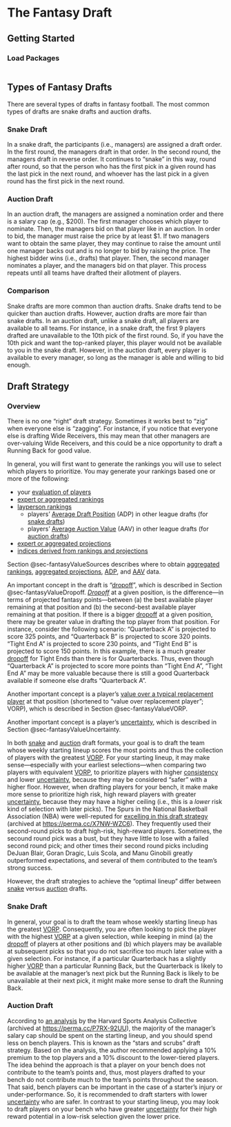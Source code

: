 # The Fantasy Draft {#sec-draft}

## Getting Started {#sec-draftGettingStarted}

### Load Packages {#sec-draftLoadPackages}

```r

```

## Types of Fantasy Drafts {#sec-draftTypes}

There are several types of drafts in fantasy football.
The most common types of drafts are snake drafts and auction drafts.

### Snake Draft {#sec-draftSnake}

In a snake draft, the participants (i.e., managers) are assigned a draft order.
In the first round, the managers draft in that order.
In the second round, the managers draft in reverse order.
It continues to "snake" in this way, round after round, so that the person who has the first pick in a given round has the last pick in the next round, and whoever has the last pick in a given round has the first pick in the next round.

### Auction Draft {#sec-draftAuction}

In an auction draft, the managers are assigned a nomination order and there is a salary cap (e.g., $200).
The first manager chooses which player to nominate.
Then, the managers bid on that player like in an auction.
In order to bid, the manager must raise the price by at least $1.
If two managers want to obtain the same player, they may continue to raise the amount until one manager backs out and is no longer to bid by raising the price.
The highest bidder wins (i.e., drafts) that player.
Then, the second manager nominates a player, and the managers bid on that player.
This process repeats until all teams have drafted their allotment of players.

### Comparison {#sec-draftComparison}

Snake drafts are more common than auction drafts.
Snake drafts tend to be quicker than auction drafts.
However, auction drafts are more fair than snake drafts.
In an auction draft, unlike a snake draft, all players are available to all teams.
For instance, in a snake draft, the first 9 players drafted are unavailable to the 10th pick of the first round.
So, if you have the 10th pick and want the top-ranked player, this player would not be available to you in the snake draft.
However, in the auction draft, every player is available to every manager, so long as the manager is able and willing to bid enough.

## Draft Strategy {#sec-draftStrategy}

### Overview {#sec-draftStrategyOverview}

There is no one "right" draft strategy.
Sometimes it works best to "zig" when everyone else is "zagging".
For instance, if you notice that everyone else is drafting Wide Receivers, this may mean that other managers are over-valuing Wide Receivers, and this could be a nice opportunity to draft a Running Back for good value.

In general, you will first want to generate the rankings you will use to select which players to prioritize.
You may generate your rankings based one or more of the following:

- your [evaluation of players](player-evaluation.qmd)
- [expert or aggregated rankings](#sec-fantasyValueRankings)
- [layperson rankings](#sec-fantasyValueADPAAV)
    - players' [Average Draft Position](#sec-fantasyValueADPAAV) (ADP) in other league drafts (for [snake drafts](#sec-draftStrategySnake))
    - players' [Average Auction Value](#sec-fantasyValueADPAAV) (AAV) in other league drafts (for [auction drafts](sec-draftStrategyAuction))
- [expert or aggregated projections](#sec-fantasyValueProjections)
- [indices derived from rankings and projections](#sec-fantasyValueIndices)

Section @sec-fantasyValueSources describes where to obtain [aggregated rankings](#sec-fantasyValueRankings), [aggregated projections](#sec-fantasyValueProjections), [ADP](#sec-fantasyValueADPAAV), and [AAV](#sec-fantasyValueADPAAV) data.

An important concept in the draft is "[dropoff](#sec-fantasyValueDropoff)", which is described in Section @sec-fantasyValueDropoff.
[*Dropoff*](#sec-fantasyValueDropoff) at a given position, is the difference—in terms of projected fantasy points—between (a) the best available player remaining at that position and (b) the second-best available player remaining at that position.
If there is a bigger [dropoff](#sec-fantasyValueDropoff) at a given position, there may be greater value in drafting the top player from that position.
For instance, consider the following scenario:
"Quarterback A" is projected to score 325 points, and "Quarterback B" is projected to score 320 points.
"Tight End A" is projected to score 230 points, and "Tight End B" is projected to score 150 points.
In this example, there is a much greater [dropoff](#sec-fantasyValueDropoff) for Tight Ends than there is for Quarterbacks.
Thus, even though "Quarterback A" is projected to score more points than "Tight End A", "Tight End A" may be more valuable because there is still a good Quarterback available if someone else drafts "Quarterback A".

Another important concept is a player's [value over a typical replacement player](#sec-fantasyValueVORP) at that position (shortened to "value over replacement player"; VORP), which is described in Section @sec-fantasyValueVORP.

Another important concept is a player's [uncertainty](#sec-fantasyValueUncertainty), which is described in Section @sec-fantasyValueUncertainty.

In both [snake](#sec-draftStrategySnake) and [auction](#sec-draftStrategyAuction) draft formats, your goal is to draft the team whose weekly starting lineup scores the most points and thus the collection of players with the greatest [VORP](#sec-fantasyValueVORP).
For your starting lineup, it may make sense—especially with your earliest selections—when comparing two players with equivalent [VORP](#sec-fantasyValueVORP), to prioritize players with higher [consistency](#sec-evalHistoricalConsistency) and lower [uncertainty](#sec-fantasyValueUncertainty), because they may be considered "safer" with a higher floor.
However, when drafting players for your bench, it make make more sense to prioritize high risk, high reward players with greater [uncertainty](#sec-fantasyValueUncertainty), because they may have a higher ceiling (i.e., this is a *lower* risk kind of selection with later picks).
The Spurs in the National Basketball Association (NBA) were well-reputed for [excelling in this draft strategy](https://harvardsportsanalysis.org/2013/11/beating-the-nba-draft-does-any-team-outperform-expectations/) (archived at <https://perma.cc/X7NW-WZC6>).
They frequently used their second-round picks to draft high-risk, high-reward players.
Sometimes, the secound round pick was a bust, but they have little to lose with a failed second round pick; and other times their second round picks including DeJuan Blair, Goran Dragic, Luis Scola, and Manu Ginobili greatly outperformed expectations, and several of them contributed to the team's strong success.

However, the draft strategies to achieve the "optimal lineup" differ between [snake](#sec-draftStrategySnake) versus [auction](#sec-draftStrategyAuction) drafts.

### Snake Draft {#sec-draftStrategySnake}

In general, your goal is to draft the team whose weekly starting lineup has the greatest [VORP](#sec-fantasyValueVORP).
Consequently, you are often looking to pick the player with the highest [VORP](#sec-fantasyValueVORP) at a given selection, while keeping in mind (a) the [dropoff](#sec-fantasyValueDropoff) of players at other positions and (b) which players may be available at subsequent picks so that you do not sacrifice too much later value with a given selection.
For instance, if a particular Quarterback has a slightly higher [VORP](#sec-fantasyValueVORP) than a particular Running Back, but the Quarterback is likely to be available at the manager's next pick but the Running Back is likely to be unavailable at their next pick, it might make more sense to draft the Running Back.

### Auction Draft {#sec-draftStrategyAuction}

According to [an analysis](https://harvardsportsanalysis.wordpress.com/wp-content/uploads/2012/04/fantasyfootballdraftanalysis1.pdf) by the Harvard Sports Analysis Collective (archived at <https://perma.cc/P7RX-92UU>), the majority of the manager's salary cap should be spent on the starting lineup, and you should spend less on bench players.
This is known as the "stars and scrubs" draft strategy.
Based on the analysis, the author recommended applying a 10% premium to the top players and a 10% discount to the lower-tiered players.
The idea behind the approach is that a player on your bench does not contribute to the team's points and, thus, most players drafted to your bench do not contribute much to the team's points throughout the season.
That said, bench players can be important in the case of a starter's injury or under-performance.
So, it is recommended to draft starters with lower [uncertainty](#sec-fantasyValueUncertainty) who are safer.
In contrast to your starting lineup, you may look to draft players on your bench who have greater [uncertainty](#sec-fantasyValueUncertainty) for their high reward potential in a low-risk selection given the lower price.

